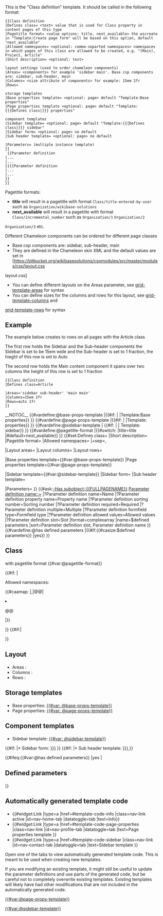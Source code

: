 <noinclude>
{{CSP alert}}
This is the "Class definition" template. It should be called in the following format:

<pre>
{{Class definition
|Defines class= <text> value that is used for Class property in content pages of this type
|Pagetitle format= <value options: title, next_available> the wscreate in "Template:Create page form" will be based on this option, default "next_available"
|Allowed namespaces= <optional: comma-separted namespaces> namespaces in which pages of this class are allowed to be created, e.g. "(Main), Project, Article"
|Short description= <optional: text>

layout settings (used to order chameleon components)
|Areas= <components> for example 'sidebar main'. Base csp components are: sidebar, sub-header, main
|Columns= <size attribute of components> for example: 15em 2fr
|Rows=

storage templates
|Base properties template= <optional: page> default "Template:Base properties"
|Page properties template <optional: page> default "Template:{{{Defines class|}}} properties"

component templates
|Sidebar template= <optional: page> default "Template:{{{Defines class|}}} sidebar"
|Sidebar form= <optional: page> no default
|Sub header template= <optional: page> no default

|Parameters= (multiple instance template)
}}
 {{Parameter definition 
|...
|...
}}{{Parameter definition 
|...
|...
}}
}}
</pre>

Pagetitle formats:
* '''title''' will result in a pagetitle with format <code>Class/title-entered-by-user</code> such as <code>Organization/wikibase-solutions</code>
* '''next_available''' will result in a pagetitle with format <code>Class/incremental_number</code> such as <code>Organization/1</code> <code>Organization/2</code> 
<code>Organization/3</code> etc.

Different Chameleon components can be ordered for different page classes

* Base csp components are: sidebar, sub-header, main
* They are defined in the Chameleon skin XML and the default values are set in [https://bitbucket.org/wikibasesolutions/cspmodules/src/master/modules/css/layout.css 
layout.css]
* You can define different layouts on the Areas parameter, see [https://developer.mozilla.org/en-US/docs/Web/CSS/grid-template-areas grid-template-areas] for syntax 
* You can define sizes for the columns and rows for this layout, see [https://developer.mozilla.org/en-US/docs/Web/CSS/grid-template-columns grid-template-columns] and 
[https://developer.mozilla.org/en-US/docs/Web/CSS/grid-template-columns grid-template-rows] for syntax 

==Example== 
The example below creates to rows on all pages with the Article class
  
The first row holds the Sidebar and the Sub-header components the Sidebar is set to be 15em wide and the Sub-header is set to 1 fraction, the hieght of this row is set to Auto
  
The second row holds the Main content component it spans over two columns the height of this row is set to 1 fraction
<pre>
{{Class definition
|Defines class=Article

|Areas='sidebar sub-header' 'main main'
|Columns=15em 2fr
|Rows=auto 1fr
}}
</pre>

</noinclude><includeonly>__NOTOC__<!--

-->{{#vardefine:@base-props-template |{{#if:{{{Base properties template|}}} |{{{Base properties template|}}} |Template:Base properties}} }}<!--
-->{{#vardefine:@page-props-template |{{#if:{{{Page properties template|}}} |{{{Page properties template|}}} |Template:{{{Defines class|}}} properties}} }}<!--
-->{{#vardefine:@sidebar-template | {{#if: {{{Sidebar template|}}} | {{{Sidebar template|}}} | Template:{{{Defines class|}}} sidebar}} }}<!--
-->{{#vardefine:@pagetitle-format |{{#switch:{{{Pagetitle format|}}} |title=title |#default=next_available}} }}<!--

-->{{{Parameters|}}}<!--
-->{{#set:Defines class={{{Defines class|}}} 
|Short description={{{Short description|}}} 
|Pagetitle format={{{Pagetitle format|}}}
|Allowed namespaces={{{Allowed namespaces|}}} |+sep=,

|Layout areas={{{Layout areas|}}}
|Layout columns={{{Layout columns|}}}
|Layout rows={{{Layout rows|}}}

|Base properties template={{#var:@base-props-template}}
|Page properties template={{#var:@page-props-template}}

|Sidebar template={{#var:@sidebar-template}}
|Sidebar form={{{Sidebar form|}}}
|Sub header template={{{Sub header template|}}}

|Parameters={{{Parameters|}}}
}}<!--

-->{{#ask:[[-Has subobject::{{FULLPAGENAME}}]] [[Parameter definition name::+]] 
|?Parameter definition name=Name
|?Parameter definition property name=Property name
|?Parameter definition sorting number=Sorting number
|?Parameter definition required=Required
|?Parameter definition multiple=Multiple
|?Parameter definition formfield type=Formfield type
|?Parameter definition allowed values=Allowed values
|?Parameter definition slot=Slot
|format=complexarray
|name=$defined parameters
|sort=Parameter definition slot, Parameter definition name
}}<!--
-->{{#vardefine:@has defined parameters |{{#if:{{#casize:$defined parameters}} |yes}} }}<!--

--><!--

--><h2>Class</h2>
<p>'''{{{Defines class|}}}''' with pagetitle format {{#var:@pagetitle-format}}</p><!--
-->{{#if:{{{Allowed namespaces|}}} |<p>Allowed namespaces:</p>
<ul>{{#caamap:{{{Allowed namespaces|}}} |,|@@|<li>@@</li>|}}</ul>
}}<!--
-->{{#if:{{{Short description|}}}|<p>{{{Short description|}}}</p> }}

<h2>Layout</h2>
* Areas : {{{Layout areas|}}}
* Columns : {{{Layout columns|}}}
* Rows : {{{Layout rows|}}}

<h2>Storage templates</h2>
* Base properties: [[{{#var: @base-props-template}}]]
* Page properties: [[{{#var: @page-props-template}}]]

<h2>Component templates</h2>
* Sidebar template: [[{{#var: @sidebar-template}}]]
{{#if:{{{Sidebar form|}}} |* Sidebar form: [[ {{{Sidebar form|}}}]] }}
{{#if:{{{Sub header template|}}} |* Sub header template: [[ {{{Sub header template|}}} ]] }}

{{#ifeq:{{#var:@has defined parameters}} |yes |<h2>Defined parameters</h2>
{{{!}} class="wikitable sortable"
! Name
! Property
! Slot
! Formfield type
! Allowed values
! Required
! Multiple
{{#camap:$defined parameters |$parameter |<tr>
<td>$parameter[Name]</td>
<td>[[Property:{{#if:$parameter[Property name]|$parameter[Property name]|$parameter[Name]}}]]</td>
<td>$parameter[Slot]</td>
<td>$parameter[Formfield type]</td>
<td>$parameter[Allowed values]</td>
<td>{{#ifeq:$parameter[Required] |1|Yes|No}}</td>
<td>{{#ifeq:$parameter[Multiple] |1|Yes|No}}</td>
<tr>|}}
{{!}}}
}}

<h2>Automatically generated template code</h2>
<ul class="nav nav-tabs" >
<li class="nav-item">{{#widget:Link |type=a |href=#template-code-info |class=nav-link active |id=nav-home-tab |datatoggle=tab |text=Info}}</li>
<li class="nav-item">{{#widget:Link |type=a |href=#template-code-page-properties |class=nav-link |id=nav-profile-tab |datatoggle=tab |text=Page properties template }}</li>
<li class="nav-item">{{#widget:Link |type=a |href=#template-code-sidebar |class=nav-link |id=nav-contact-tab |datatoggle=tab |text=Sidebar template }}</li>
</ul><!--

--><div class="tab-content">
<div class="tab-pane fade show active" id="template-code-info" >Open one of the tabs to view automatically generated template code. This is meant to be used when creating new 
templates. 


If you are modifying an existing template, it might still be useful to update the parameter definitions and use parts of the generated code, but be careful not to completely 
overwrite existing templates. Existing templates will likely have had other modifications that are not included in the automatically generated code.
</div>
<div class="tab-pane fade" id="template-code-page-properties" >[[{{#var:@page-props-template}}]] 

{{Generate page properties template code |Class={{{Defines class|}}} }}</div>
<div class="tab-pane fade" id="template-code-sidebar" >[[{{#var:@sidebar-template}}]] {{Generate sidebar template code |Class={{{Defines class|}}} }}</div>
</div>

</includeonly>